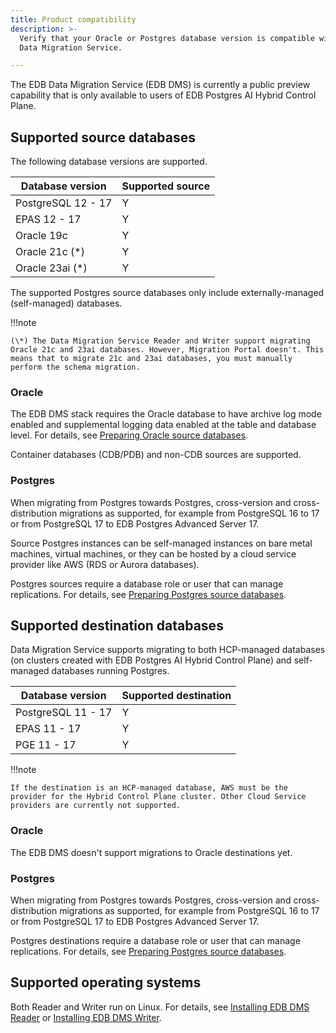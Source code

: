 ```yaml
---
title: Product compatibility
description: >-
  Verify that your Oracle or Postgres database version is compatible with EDB
  Data Migration Service.

---
```


<div id="supported_versions" class="registered_link"></div>

The EDB Data Migration Service (EDB DMS) is currently a public preview capability that is only available to users of EDB Postgres AI Hybrid Control Plane.

## Supported source databases

The following database versions are supported.

| Database version   | Supported source |
| ------------------ | ---------------- |
| PostgreSQL 12 - 17 | Y                |
| EPAS 12 - 17       | Y                |
| Oracle 19c         | Y                |
| Oracle 21c (\*)    | Y                |
| Oracle 23ai (\*)   | Y                |

The supported Postgres source databases only include externally-managed (self-managed) databases.

!!!note

    (\*) The Data Migration Service Reader and Writer support migrating Oracle 21c and 23ai databases. However, Migration Portal doesn't. This means that to migrate 21c and 23ai databases, you must manually perform the schema migration.

### Oracle

The EDB DMS stack requires the Oracle database to have archive log mode enabled and supplemental logging data enabled at the table and database level. For details, see [Preparing Oracle source databases](getting_started/preparing_db/preparing_oracle_source_databases.mdx).

Container databases (CDB/PDB) and non-CDB sources are supported.

### Postgres

When migrating from Postgres towards Postgres, cross-version and cross-distribution migrations as supported, for example from PostgreSQL 16 to 17 or from PostgreSQL 17 to EDB Postgres Advanced Server 17.

Source Postgres instances can be self-managed instances on bare metal machines, virtual machines, or they can be hosted by a cloud service provider like AWS (RDS or Aurora databases).

Postgres sources require a database role or user that can manage replications. For details, see [Preparing Postgres source databases](getting_started/preparing_db/preparing_postgres_source_databases.mdx).

## Supported destination databases

Data Migration Service supports migrating to both HCP-managed databases (on clusters created with EDB Postgres AI Hybrid Control Plane) and self-managed databases running Postgres.

| Database version   | Supported destination |
| ------------------ | --------------------- |
| PostgreSQL 11 - 17 | Y                     |
| EPAS 11 - 17       | Y                     |
| PGE 11 - 17        | Y                     |

!!!note

    If the destination is an HCP-managed database, AWS must be the provider for the Hybrid Control Plane cluster. Other Cloud Service providers are currently not supported.

### Oracle

The EDB DMS doesn't support migrations to Oracle destinations yet.

### Postgres

When migrating from Postgres towards Postgres, cross-version and cross-distribution migrations as supported, for example from PostgreSQL 16 to 17 or from PostgreSQL 17 to EDB Postgres Advanced Server 17.

Postgres destinations require a database role or user that can manage replications. For details, see [Preparing Postgres source databases](getting_started/preparing_db/preparing_postgres_source_databases.mdx).

## Supported operating systems

Both Reader and Writer run on Linux. For details, see [Installing EDB DMS Reader](getting_started/installing) or [Installing EDB DMS Writer](getting_started/installing2).

